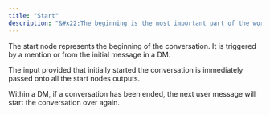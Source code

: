 ```yaml
---
title: "Start"
description: "&#x22;The beginning is the most important part of the work.&#x22; &#x2014;Plato"
---
```


The start node represents the beginning of the conversation. It is triggered by a mention or from the initial message in a DM.

The input provided that initially started the conversation is immediately passed onto all the start nodes outputs.

<Note>
  Within a DM, if a conversation has been ended, the next user message will
  start the conversation over again.
</Note>
